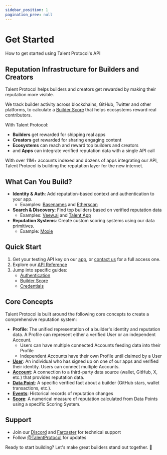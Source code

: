 ```yaml
---
sidebar_position: 1
pagination_prev: null
---
```


# Get Started

How to get started using Talent Protocol's API

## Reputation Infrastructure for Builders and Creators

Talent Protocol helps builders and creators get rewarded by making their reputation more visible.

We track builder activity across blockchains, GitHub, Twitter and other platforms, to calculate a [Builder Score](/docs/protocol-concepts/scoring-systems/builder-score) that helps ecosystems reward real contributors.

With Talent Protocol:

- **Builders** get rewarded for shipping real apps
- **Creators** get rewarded for sharing engaging content
- **Ecosystems** can reach and reward top builders and creators
- and **Apps** can integrate verified reputation data with a single API call

With over 11M+ accounts indexed and dozens of apps integrating our API, Talent Protocol is building the reputation layer for the new internet.

## What Can You Build?

- **Identity & Auth**: Add reputation-based context and authentication to your app.
  - Examples: [Basenames](https://x.com/TalentProtocol/status/1825995151275434439) and [Etherscan](https://x.com/TalentProtocol/status/1830974248363622607)
- **Search & Discovery**: Find top builders based on verified reputation data
  - Examples: [Veew.ai](https://veew.ai/) and [Talent App](https://app.talentprotocol.com/search)
- **Reputation Systems**: Create custom scoring systems using our data primitives.
  - Example: [Moxie](https://build.moxie.xyz/the-moxie-protocol/based-rewards#breakdown-of-the-formula)

## Quick Start

1. Get your testing API key on our [app](https://app.talentprotocol.com/developers), or [contact us](https://tally.so/r/mYYjPJ) for a full access one.
2. Explore our [API Reference](/docs/developers/talent-api/api-reference-v1)
3. Jump into specific guides:
   - [Authentication](/docs/developers/talent-api/authentication)
   - [Builder Score](/docs/developers/talent-api/api-reference-v2/score)
   - [Credentials](/docs/developers/talent-api/api-reference-v2/credentials)

## Core Concepts

Talent Protocol is built around the following core concepts to create a comprehensive reputation system:

- **Profile**: The unified representation of a builder's identity and reputation data. A Profile can represent either a verified User or an independent Account.
  - Users can have multiple connected Accounts feeding data into their Profile
  - Independent Accounts have their own Profile until claimed by a User
- [**User**](/docs/protocol-concepts/user): An individual who has signed up on one of our apps and verified their identity. Users can connect multiple Accounts.
- [**Account**](/docs/protocol-concepts/account): A connection to a third-party data source (wallet, GitHub, X, etc.) that provides reputation data.
- [**Data Point**](/docs/protocol-concepts/data-point): A specific verified fact about a builder (GitHub stars, wallet transactions, etc.).
- [**Events**](/docs/protocol-concepts/event): Historical records of reputation changes
- [**Score**](/docs/protocol-concepts/scoring-systems): A numerical measure of reputation calculated from Data Points using a specific Scoring System.

## Support

- Join our [Discord](https://discord.gg/talentprotocol) and [Farcaster](https://warpcast.com/~/channel/talent) for technical support
- Follow [@TalentProtocol](https://twitter.com/TalentProtocol) for updates

Ready to start building? Let's make great builders stand out together. 🫡
